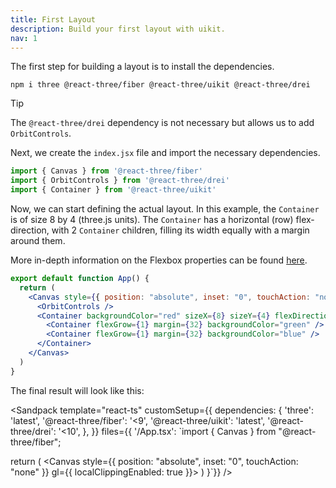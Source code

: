 ```yaml
---
title: First Layout
description: Build your first layout with uikit.
nav: 1
---
```


The first step for building a layout is to install the dependencies.

`npm i three @react-three/fiber @react-three/uikit @react-three/drei`

> [!TIP]
> The `@react-three/drei` dependency is not necessary but allows us to add `OrbitControls`.

Next, we create the `index.jsx` file and import the necessary dependencies.

```jsx showLineNumbers
import { Canvas } from '@react-three/fiber'
import { OrbitControls } from '@react-three/drei'
import { Container } from '@react-three/uikit'
```

Now, we can start defining the actual layout. In this example, the `Container` is of size 8 by 4 (three.js units). The `Container` has a horizontal (row) flex-direction, with 2 `Container` children, filling its width equally with a margin around them.

More in-depth information on the Flexbox properties can be found [here](https://yogalayout.dev/docs/).

```jsx {5-8} showLineNumbers=5
export default function App() {
  return (
    <Canvas style={{ position: "absolute", inset: "0", touchAction: "none" }} gl={{ localClippingEnabled: true }}>
      <OrbitControls />
      <Container backgroundColor="red" sizeX={8} sizeY={4} flexDirection="row">
        <Container flexGrow={1} margin={32} backgroundColor="green" />
        <Container flexGrow={1} margin={32} backgroundColor="blue" />
      </Container>
    </Canvas>
  )
}
```

The final result will look like this:

<Sandpack
  template="react-ts"
  customSetup={{
    dependencies: {
      'three': 'latest',
      '@react-three/fiber': '<9',
      '@react-three/uikit': 'latest',
      '@react-three/drei': '<10',
    },
  }}
  files={{
    '/App.tsx': `import { Canvas } from "@react-three/fiber";

  return (
    <Canvas style={{ position: "absolute", inset: "0", touchAction: "none" }} gl={{ localClippingEnabled: true }}>
      <OrbitControls />
      <Container backgroundColor="red" sizeX={8} sizeY={4} flexDirection="row">
        <Container flexGrow={1} margin={32} backgroundColor="green" />
        <Container flexGrow={1} margin={32} backgroundColor="blue" />
      </Container>
    </Canvas>
  )
}`}}
/>
